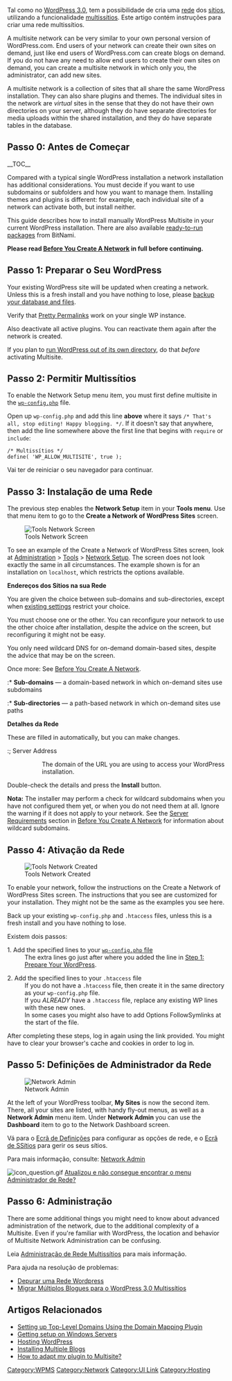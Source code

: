 {{Languages|
{{bn|একটি নেটওয়ার্ক তৈরি করুন}}
{{en|Create A Network}}
{{fr|Créer_un_réseau}}
{{ja|Create A Network}}
{{pt-br|Crie uma Rede}}
{{pt|Criar uma Rede}}
{{ru|Создание сети}}
{{th|การสร้างเครือข่าย}}
{{zh-hans|创建站点网络}}
{{es|Crear una red}}
}}

Tal como no [[Version 3.0|WordPress 3.0]], tem a possibilidade de cria uma [[Glossary#Network|rede]] dos [[Glossary#Site|sítios]], utilizando a funcionalidade [[Glossary#Multisite|multissítios]]. Este artigo contém instruções para criar uma rede multissítios.

A multisite network can be very similar to your own personal version of WordPress.com. End users of your network can create their own sites on demand, just like end users of WordPress.com can create blogs on demand. If you do not have any need to allow end users to create their own sites on demand, you can create a multisite network in which only you, the administrator, can add new sites.

A multisite network is a collection of sites that all share the same WordPress installation. They can also share plugins and themes. The individual sites in the network are ''virtual'' sites in the sense that they do not have their own directories on your server, although they do have separate directories for media uploads within the shared installation, and they do have separate tables in the database.

{{Note|If you are currently running [[WPMU|WordPress MU]], you <strong>do not</strong> need to complete these steps. Your network is already enabled. Once you upgrade to the 3.x branch, you will be prompted to update your .htaccess rules for MultiSite. As of the release of WordPress 3.1, you will need to upgrade WPMU ''manually.'' You can no longer use the auto-upgrade tool to move from WPMU to Multisite.}}

{{Note|[[Multisite_Network_Administration#Network_Admin_Link_Location|Upgraded and can't find the Network Admin menu?]]}}


== Passo 0: Antes de Começar ==

__TOC__

Compared with a typical single WordPress installation a network installation has additional considerations. You must decide if you want to use subdomains or subfolders and how you want to manage them. Installing themes and plugins is different: for example, each individual site of a network can activate both, but install neither.

This guide describes how to install manually WordPress Multisite in your current WordPress installation. There are also available [http://codex.wordpress.org/User:Beltranrubo/BitNami_Multisite ready-to-run packages] from BitNami.

<strong>Please read [[Before You Create A Network]] in full before continuing.</strong>

== Passo 1: Preparar o Seu WordPress ==

Your existing WordPress site will be updated when creating a network. Unless this is a fresh install and you have nothing to lose, please [[WordPress Backups|backup your database and files]].

Verify that [[Using Permalinks|Pretty Permalinks]] work on your single WP instance.

Also deactivate all active plugins. You can reactivate them again after the network is created.

If you plan to [[Giving WordPress Its Own Directory|run WordPress out of its own directory]], do that <em>before</em> activating Multisite.

== Passo 2: Permitir Multissítios ==

To enable the Network Setup menu item, you must first define multisite in the [[Editing wp-config.php|<code>wp-config.php</code>]] file.

Open up <code>wp-config.php</code> and add this line '''above''' where it says <code>/* That's all, stop editing! Happy blogging. */</code>. If it doesn't say that anywhere, then add the line somewhere above the first line that begins with <code>require</code> or <code>include</code>:

 /* Multissítios */
 define( 'WP_ALLOW_MULTISITE', true );

Vai ter de reiniciar o seu navegador para continuar.

== Passo 3: Instalação de uma Rede ==
The previous step enables the '''Network Setup''' item in your '''Tools menu'''. Use that menu item to go to the '''Create a Network of WordPress Sites''' screen.

[[Image:network-create.png|thumb|Tools Network Screen]]

To see an example of the Create a Network of WordPress Sites screen, look at [[Administration Screens|Administration]] > [[Administration Screens#Tools|Tools]] > [[Tools Network Screen|Network Setup]]. The screen does not look exactly the same in all circumstances. The example shown is for an installation on <code>localhost</code>, which restricts the options available.

'''Endereços dos Sítios na sua Rede'''

You are given the choice between sub-domains and sub-directories, except when [[Before_You_Create_A_Network#WordPress_Settings_Requirements|existing settings]] restrict your choice.

You must choose one or the other. You can reconfigure your network to use the other choice after installation, despite the advice on the screen, but reconfiguring it might not be easy.

You only need wildcard DNS for on-demand domain-based sites, despite the advice that may be on the screen.

Once more: See [http://codex.wordpress.org/Before_You_Create_A_Network Before You Create A Network].

:* '''Sub-domains''' &mdash; a domain-based network in which on-demand sites use subdomains
:* '''Sub-directories''' &mdash; a path-based network in which on-demand sites use paths

'''Detalhes da Rede'''

These are filled in automatically, but you can make changes.
:; Server Address
:: The domain of the URL you are using to access your WordPress installation.
:; Network Title 	
:: The title of your network as a whole.
:; Admin E-mail Address
:: Your email address as super admin of the network as a whole.

Double-check the details and press the '''Install''' button.

'''Nota:''' The installer may perform a check for wildcard subdomains when you have not configured them yet, or when you do not need them at all. Ignore the warning if it does not apply to your network. See the [http://codex.wordpress.org/Before_You_Create_A_Network#Server_Requirements Server Requirements] section in [[Before You Create A Network]] for information about wildcard subdomains.

== Passo 4: Ativação da Rede ==
[[Image:tools-network-created.png|thumb|Tools Network Created]]

To enable your network, follow the instructions on the Create a Network of WordPress Sites screen. The instructions that you see are customized for your installation. They might not be the same as the examples you see here.

Back up your existing <code>wp-config.php</code> and <code>.htaccess</code> files, unless this is a fresh install and you have nothing to lose.

Existem dois passos:

;1. Add the specified lines to your [[Editing wp-config.php|<code>wp-config.php</code> file]]
: The extra lines go just after where you added the line in [[#Step 1: Prepare Your WordPress|Step 1: Prepare Your WordPress]].

;2. Add the specified lines to your <code>.htaccess</code> file
: If you do not have a <code>.htaccess</code> file, then create it in the same directory as your <code>wp-config.php</code> file.
:If you <em>ALREADY</em> have a <code>.htaccess</code> file, replace any existing WP lines with these new ones.
: In some cases you might also have to add Options FollowSymlinks at the start of the file.

After completing these steps, log in again using the link provided. You might have to clear your browser's cache and cookies in order to log in.

== Passo 5: Definições de Administrador da Rede ==

[[Image:network-admin-link.png|left|Network Admin]]

At the left of your WordPress toolbar, <b>My Sites</b> is now the second item. There, all your sites are listed, with handy fly-out menus, as well as a '''Network Admin''' menu item. Under '''Network Admin''' you can use the '''Dashboard''' item to go to the Network Dashboard screen.

Vá para o [[Network Admin#Settings|Ecrã de Definições]] para configurar as opções de rede, e o [[Network Admin#Sites|Ecrã de SSítios]] para gerir os seus sítios.

Para mais informação, consulte: [[Network Admin]]

[[File:icon_question.gif‎|alt=?]] [[Multisite_Network_Administration#Network Admin Link Location|Atualizou e não consegue encontrar o menu Administrador de Rede?]]

== Passo 6: Administração ==

There are some additional things you might need to know about advanced administration of the network, due to the additional complexity of a Multisite. Even if you're familiar with WordPress, the location and behavior of Multisite Network Administration can be confusing.

Leia [[Multisite Network Administration|Administração de Rede Multissítios]] para mais informação.

Para ajuda na resolução de problemas:

* [http://codex.wordpress.org/pt:Depurar_Uma_Rede_WordPress Depurar uma Rede Wordpress]
* [[Migrating Multiple Blogs into WordPress 3.0 Multisite|Migrar Múltiplos Blogues para o WordPress 3.0 Multissítios]]

== Artigos Relacionados ==

* [http://wordpress.org/extend/plugins/wordpress-mu-domain-mapping/ Setting up Top-Level Domains Using the Domain Mapping Plugin]
* [http://lauragentry.com/blog/2010/07/30/how-to-create-a-wordpress-3-0-multisite-network-on-a-windows-server-using-sub-directories/ Getting setup on Windows Servers]
* [http://codex.wordpress.org/Hosting_WordPress Hosting WordPress]
* [[Installing Multiple Blogs]]
* [http://stackoverflow.com/questions/13960514/how-to-adapt-my-plugin-to-multisite/ How to adapt my plugin to Multisite?]

[[Category:WPMS]]
[[Category:Network]]
[[Category:UI Link]]
[[Category:Hosting]]